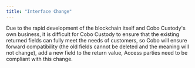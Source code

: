 ```yaml
---
title: "Interface Change"
---
```

Due to the rapid development of the blockchain itself and Cobo Custody's own business, it is difficult for Cobo Custody to ensure that the existing returned fields can fully meet the needs of customers, so Cobo will ensure forward compatibility (the old fields cannot be deleted and the meaning will not change), add a new field to the return value, Access parties need to be compliant with this change.
